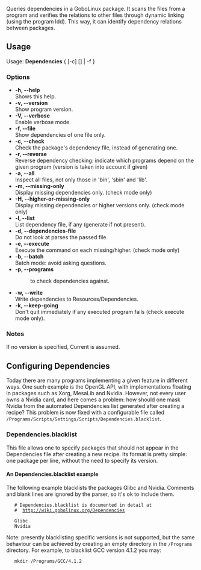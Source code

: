 Queries dependencies in a GoboLinux package. It scans the files from a program and verifies the relations to other files through dynamic linking (using the program ldd). This way, it can identify dependency relations between packages.

== Usage ==
Usage: '''Dependencies''' { [-c] <package> [<version>] | -f <file> }

=== Options ===
* '''-h, --help'''     <br/> Shows this help.
* '''-v, --version'''  <br/> Show program version.
* '''-V, --verbose'''  <br/> Enable verbose mode.
* '''-f, --file'''     <br/> Show dependencies of one file only.
* '''-c, --check'''    <br/> Check the package's dependency file, instead of generating one.
* '''-r, --reverse'''  <br/> Reverse dependency checking: indicate which programs depend on the given program (version is taken into account if given)
* '''-a, --all'''      <br/> Inspect all files, not only those in 'bin', 'sbin' and 'lib'.
* '''-m, --missing-only''' <br/> Display missing dependencies only. (check mode only)
* '''-H, --higher-or-missing-only'''  <br/> Display missing dependencies or higher versions only. (check mode only)
* '''-l, --list'''     <br/> List dependency file, if any (generate if not present).
* '''-d, --dependencies-file'''  <br/> Do not look at parses the passed file.
* '''-e, --execute''' ''<entry>'' <br/> Execute the command on each missing/higher. (check mode only)
* '''-b, --batch'''    <br/> Batch mode: avoid asking questions.
* '''-p, --programs''' ''<entry>'' <br/> <dir> to check dependencies against.
* '''-w, --write'''    <br/> Write dependencies to Resources/Dependencies.
* '''-k, --keep-going'''  <br/> Don't quit immediately if any executed program fails (check execute mode only).

=== Notes ===
If no version is specified, Current is assumed.



== Configuring Dependencies ==
Today there are many programs implementing a given feature in different ways. One such example is the OpenGL API, with implementations floating in packages such as Xorg, MesaLib and Nvidia. However, not every user owns a Nvidia card, and here comes a problem: how should one mask Nvidia from the automated Dependencies list generated after creating a recipe? This problem is now fixed with a configurable file called <tt>/Programs/Scripts/Settings/Scripts/Dependencies.blacklist</tt>.

=== Dependencies.blacklist ===
This file allows one to specify packages that should not appear in the Dependencies file after creating a new recipe. Its format is pretty simple: one package per line, without the need to specify its version.

==== An Dependencies.blacklist example ====
The following example blacklists the packages Glibc and Nvidia. Comments and blank lines are ignored by the parser, so it's ok to include them.

    # Dependencies.blacklist is documented in detail at 
    #  http://wiki.gobolinux.org/Dependencies 
     
    Glibc 
    Nvidia 


Note: presently blacklisting specific versions is not supported, but the same behaviour can be achieved by creating an empty directory in the <tt>/Programs</tt> directory.  For example, to blacklist GCC version 4.1.2 you may:

    mkdir /Programs/GCC/4.1.2 

